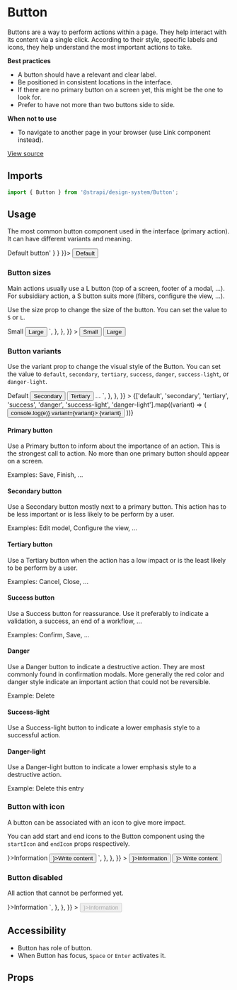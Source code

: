 <!--- Button.stories.mdx --->


<Meta title="Design System/Molecules/Button" component={Button} />

# Button

Buttons are a way to perform actions within a page. They help interact with its content via a single click. According to their style, specific labels and icons, they help understand the most important actions to take.

**Best practices**

- A button should have a relevant and clear label.
- Be positioned in consistent locations in the interface.
- If there are no primary button on a screen yet, this might be the one to look for.
- Prefer to have not more than two buttons side to side.

**When not to use**

- To navigate to another page in your browser (use Link component instead).

[View source](https://github.com/strapi/design-system-experiments/tree/develop/packages/strapi-design-system/src/Button)

## Imports

```js
import { Button } from '@strapi/design-system/Button';
```

## Usage

The most common button component used in the interface (primary action). It can have different variants and meaning.

<Canvas withSource="open">
  <Story name="default" parameters={{ docs: { source: { code: '<Button>Default button</Button>' } } }}>
    <Box paddingBottom={2}>
      <Button variant="default">Default</Button>
    </Box>
  </Story>
</Canvas>

### Button sizes

Main actions usually use a L button (top of a screen, footer of a modal, ...). For subsidiary action, a S button suits more (filters, configure the view, ...).

Use the size prop to change the size of the button. You can set the value to `S` or `L`.

<Canvas withSource="open">
  <Story
    name="sizes"
    parameters={{
      docs: {
        source: {
          code: `
<Button size="S">Small</Button>
<Button size="L">Large</Button>
`,
        },
      },
    }}
  >
    <Row>
      <Box paddingRight={1}>
        <Button size="S">Small</Button>
      </Box>
      <Button size="L">Large</Button>
    </Row>
  </Story>
</Canvas>

### Button variants

Use the variant prop to change the visual style of the Button.
You can set the value to `default`, `secondary`, `tertiary`, `success`, `danger`, `success-light`, or `danger-light`.

<Canvas withSource="open">
  <Story
    name="variants"
    parameters={{
      docs: {
        source: {
          code: `
<Button variant='default'>Default</Button>
<Button variant='secondary'>Secondary</Button>
<Button variant='tertiary'>Tertiary</Button>
...
  `,
        },
      },
    }}
  >
    <Row>
      {['default', 'secondary', 'tertiary', 'success', 'danger', 'success-light', 'danger-light'].map((variant) => (
        <Box key={variant} paddingRight={2}>
          <Button onClick={(e) => console.log(e)} variant={variant}>
            {variant}
          </Button>
        </Box>
      ))}
    </Row>
  </Story>
</Canvas>

#### Primary button

Use a Primary button to inform about the importance of an action. This is the strongest call to action. No more than one primary button should appear on a screen. 

Examples: Save, Finish, ...

#### Secondary button

Use a Secondary button mostly next to a primary button. This action has to be less important or is less likely to be perform by a user. 

Examples: Edit model, Configure the view, ...

#### Tertiary button

Use a Tertiary button when the action has a low impact or is the least likely to be perform by a user. 

Examples: Cancel, Close, ...

#### Success button

Use a Success button for reassurance. Use it preferably to indicate a validation, a success, an end of a workflow, ...

Examples: Confirm, Save, ...

#### Danger

Use a Danger button to indicate a destructive action. They are most commonly found in confirmation modals. More generally the red color and danger style indicate an important action that could not be reversible. 

Example: Delete

#### Success-light

Use a Success-light button to indicate a lower emphasis style to a successful action. 

#### Danger-light

Use a Danger-light button to indicate a lower emphasis style to a destructive action. 

Example: Delete this entry

### Button with icon

A button can be associated with an icon to give more impact.

You can add start and end icons to the Button component using the `startIcon` and `endIcon` props respectively.

<Canvas withSource="open">
  <Story
    name="icons"
    parameters={{
      docs: {
        source: {
          code: `
<Button startIcon={<HelpIcon />}>Information</Button>
<Button variant='secondary' endIcon={<ContentIcon />}>Write content</Button>
`,
        },
      },
    }}
  >
    <Row>
      <Box paddingRight={1}>
        <Button startIcon={<HelpIcon />}>Information</Button>
      </Box>
      <Button variant="secondary" endIcon={<ContentIcon />}>
        Write content
      </Button>
    </Row>
  </Story>
</Canvas>

### Button disabled

All action that cannot be performed yet.

<Canvas withSource="open">
  <Story
    name="disabled"
    parameters={{
      docs: {
        source: {
          code: `
<Button disabled startIcon={<HelpIcon />}>Information</Button>
`,
        },
      },
    }}
  >
    <Box paddingRight={1}>
      <Button disabled startIcon={<HelpIcon />}>Information</Button>
    </Box>
  </Story>
</Canvas>

## Accessibility

- Button has role of button.
- When Button has focus, `Space` or `Enter` activates it.

## Props

<ArgsTable of={Button} />
